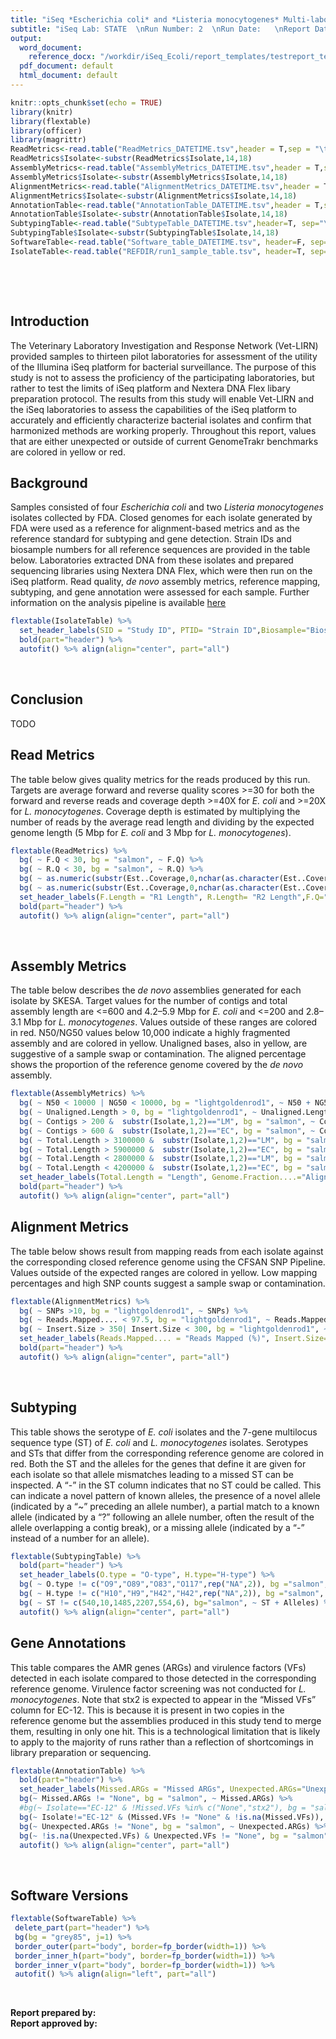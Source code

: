```yaml
---
title: "iSeq *Escherichia coli* and *Listeria monocytogenes* Multi-laboratory Validation"
subtitle: "iSeq Lab: STATE  \nRun Number: 2  \nRun Date:   \nReport Date: `r format(Sys.time(), '%B %d, %Y')`"
output:
  word_document: 
    reference_docx: "/workdir/iSeq_Ecoli/report_templates/testreport_template.docx"
  pdf_document: default
  html_document: default
---
```


```r
knitr::opts_chunk$set(echo = TRUE)
library(knitr)
library(flextable)
library(officer)
library(magrittr)
ReadMetrics<-read.table("ReadMetrics_DATETIME.tsv",header = T,sep = "\t",check.names=T)
ReadMetrics$Isolate<-substr(ReadMetrics$Isolate,14,18)
AssemblyMetrics<-read.table("AssemblyMetrics_DATETIME.tsv",header = T,sep = "\t",check.names=T)
AssemblyMetrics$Isolate<-substr(AssemblyMetrics$Isolate,14,18)
AlignmentMetrics<-read.table("AlignmentMetrics_DATETIME.tsv",header = T,sep = "\t",check.names=T)
AlignmentMetrics$Isolate<-substr(AlignmentMetrics$Isolate,14,18)
AnnotationTable<-read.table("AnnotationTable_DATETIME.tsv",header = T,sep = "\t",check.names=T)
AnnotationTable$Isolate<-substr(AnnotationTable$Isolate,14,18)
SubtypingTable<-read.table("SubtypeTable_DATETIME.tsv",header=T, sep="\t",check.names=T)
SubtypingTable$Isolate<-substr(SubtypingTable$Isolate,14,18)
SoftwareTable<-read.table("Software_table_DATETIME.tsv", header=F, sep="\t")
IsolateTable<-read.table("REFDIR/run1_sample_table.tsv", header=T, sep="\t",check.names=T)

```
  
\   \   
  
  
\   \   
 
## Introduction
The Veterinary Laboratory Investigation and Response Network (Vet-LIRN) provided samples to thirteen pilot laboratories for assessment of the utility of the Illumina iSeq platform for bacterial surveillance.  The purpose of this study is not to assess the proficiency of the participating laboratories, but rather to test the limits of iSeq platform and Nextera DNA Flex libary preparation protocol. The results from this study will enable Vet-LIRN and the iSeq laboratories to assess the capabilities of the iSeq platform to accurately and efficiently characterize bacterial isolates and confirm that harmonized methods are working properly. Throughout this report, values that are either unexpected or outside of current GenomeTrakr benchmarks are colored in yellow or red.

##### 

## Background
Samples consisted of four *Escherichia coli* and two *Listeria monocytogenes* isolates collected by FDA. Closed genomes for each isolate generated by FDA were used as a reference for alignment-based metrics and as the reference standard for subtyping and gene detection. Strain IDs and biosample numbers for all reference sequences are provided in the table below. Laboratories extracted DNA from these isolates and prepared sequencing libraries using Nextera DNA Flex, which were then run on the iSeq platform. Read quality, *de novo* assembly metrics, reference mapping, subtyping, and gene annotation were assessed for each sample. Further information on the analysis pipeline is available [here](https://github.com/pkmitchell/iSeq_EC_LM_mlv)
```r

flextable(IsolateTable) %>%
  set_header_labels(SID = "Study ID", PTID= "Strain ID",Biosample="Biosample") %>%
  bold(part="header") %>%
  autofit() %>% align(align="center", part="all")
```
  
\   \   
  

## Conclusion
TODO

##### 

## Read Metrics
The table below gives quality metrics for the reads produced by this run. Targets are average forward and reverse quality scores >=30 for both the forward and reverse reads and coverage depth >=40X  for *E. coli* and >=20X for *L. monocytogenes*. Coverage depth is estimated by multiplying the number of reads by the average read length and dividing by the expected genome length (5 Mbp for *E. coli* and 3 Mbp for *L. monocytogenes*). 
```r

flextable(ReadMetrics) %>% 
  bg( ~ F.Q < 30, bg = "salmon", ~ F.Q) %>%
  bg( ~ R.Q < 30, bg = "salmon", ~ R.Q) %>%
  bg( ~ as.numeric(substr(Est..Coverage,0,nchar(as.character(Est..Coverage))-1))<40 & substr(Isolate,1,2)=="EC", bg = "salmon", ~ Est..Coverage) %>%
  bg( ~ as.numeric(substr(Est..Coverage,0,nchar(as.character(Est..Coverage))-1))<20 & substr(Isolate,1,2)=="LM", bg = "salmon", ~ Est..Coverage) %>%
  set_header_labels(F.Length = "R1 Length", R.Length= "R2 Length",F.Q="R1 Quality", R.Q = "R2 Quality", Est..Coverage = "Est. Depth") %>%
  bold(part="header") %>%
  autofit() %>% align(align="center", part="all")
```
  
\   \   
  

## Assembly Metrics
The table below describes the *de novo* assemblies generated for each isolate by SKESA. Target values for the number of contigs and total assembly length are <=600 and 4.2--5.9 Mbp for *E. coli* and <=200 and 2.8--3.1 Mbp for *L. monocytogenes*. Values outside of these ranges are colored in red. N50/NG50 values below 10,000 indicate a highly fragmented assembly and are colored in yellow. Unaligned bases, also in yellow, are suggestive of a sample swap or contamination. The aligned percentage shows the proportion of the reference genome covered by the *de novo* assembly. 
```r

flextable(AssemblyMetrics) %>%
  bg( ~ N50 < 10000 | NG50 < 10000, bg = "lightgoldenrod1", ~ N50 + NG50) %>%
  bg( ~ Unaligned.Length > 0, bg = "lightgoldenrod1", ~ Unaligned.Length) %>%
  bg( ~ Contigs > 200 &  substr(Isolate,1,2)=="LM", bg = "salmon", ~ Contigs) %>%
  bg( ~ Contigs > 600 &  substr(Isolate,1,2)=="EC", bg = "salmon", ~ Contigs) %>%
  bg( ~ Total.Length > 3100000 &  substr(Isolate,1,2)=="LM", bg = "salmon", ~ Total.Length) %>%
  bg( ~ Total.Length > 5900000 &  substr(Isolate,1,2)=="EC", bg = "salmon", ~ Total.Length) %>%
  bg( ~ Total.Length < 2800000 &  substr(Isolate,1,2)=="LM", bg = "salmon", ~ Total.Length) %>%
  bg( ~ Total.Length < 4200000 &  substr(Isolate,1,2)=="EC", bg = "salmon", ~ Total.Length) %>%
  set_header_labels(Total.Length = "Length", Genome.Fraction....="Aligned Pct.", Unaligned.Length="Unaligned Bases") %>%
  bold(part="header") %>%
  autofit() %>% align(align="center", part="all")
```

##### 
## Alignment Metrics
The table below shows result from mapping reads from each isolate against the corresponding closed reference genome using the CFSAN SNP Pipeline. Values outside of the expected ranges are colored in yellow. Low mapping percentages and high SNP counts suggest a sample swap or contamination. 
```r

flextable(AlignmentMetrics) %>%
  bg( ~ SNPs >10, bg = "lightgoldenrod1", ~ SNPs) %>%
  bg( ~ Reads.Mapped.... < 97.5, bg = "lightgoldenrod1", ~ Reads.Mapped....) %>%
  bg( ~ Insert.Size > 350| Insert.Size < 300, bg = "lightgoldenrod1", ~ Insert.Size) %>%
  set_header_labels(Reads.Mapped.... = "Reads Mapped (%)", Insert.Size="Insert Size", Read.Depth="Read Depth") %>%
  bold(part="header") %>%
  autofit() %>% align(align="center", part="all")
```
  
\  \   
  

## Subtyping
This table shows the serotype of *E. coli* isolates and the 7-gene multilocus sequence type (ST) of *E. coli* and *L. monocytogenes* isolates. Serotypes and STs that differ from the corresponding reference genome are colored in red. Both the ST and the alleles for the genes that define it are given for each isolate so that allele mismatches leading to a missed ST can be inspected. A "-" in the ST column indicates that no ST could be called. This can indicate a novel pattern of known alleles, the presence of a novel allele (indicated by a "~" preceding an allele number), a partial match to a known allele (indicated by a "?" following an allele number, often the result of the allele overlapping a contig break), or a missing allele (indicated by a "-" instead of a number for an allele).   
```r

flextable(SubtypingTable) %>%
  bold(part="header") %>%
  set_header_labels(O.type = "O-type", H.type="H-type") %>%
  bg( ~ O.type != c("O9","O89","O83","O117",rep("NA",2)), bg ="salmon", ~ O.type) %>%
  bg( ~ H.type != c("H10","H9","H42","H42",rep("NA",2)), bg ="salmon", ~ H.type) %>%
  bg( ~ ST != c(540,10,1485,2207,554,6), bg="salmon", ~ ST + Alleles) %>%
  autofit() %>% align(align="center", part="all")
```

##### 
## Gene Annotations
This table compares the AMR genes (ARGs) and virulence factors (VFs) detected in each isolate compared to those detected in the corresponding reference genome. Virulence factor screening was not conducted for *L. monocytogenes*. Note that stx2 is expected to appear in the "Missed VFs" column for EC-12. This is because it is present in two copies in the reference genome but the assemblies produced in this study tend to merge them, resulting in only one hit. This is a technological limitation that is likely to apply to the majority of runs rather than a reflection of shortcomings in library preparation or sequencing.
```r
flextable(AnnotationTable) %>%
  bold(part="header") %>%
  set_header_labels(Missed.ARGs = "Missed ARGs", Unexpected.ARGs="Unexpected ARGs",Missed.VFs = "Missed VFs", Unexpected.VFs="Unexpected VFs") %>%
  bg(~ Missed.ARGs != "None", bg = "salmon", ~ Missed.ARGs) %>%
  #bg(~ Isolate=="EC-12" & !Missed.VFs %in% c("None","stx2"), bg = "salmon", ~ Missed.VFs) %>%
  bg(~ Isolate!="EC-12" & (Missed.VFs != "None" & !is.na(Missed.VFs)), bg = "salmon", ~ Missed.VFs) %>%
  bg(~ Unexpected.ARGs != "None", bg = "salmon", ~ Unexpected.ARGs) %>%
  bg(~ !is.na(Unexpected.VFs) & Unexpected.VFs != "None", bg = "salmon", ~ Unexpected.VFs) %>%
  autofit() %>% align(align="center", part="all")
```
  
 \  \  
  

## Software Versions
   
   
```r

flextable(SoftwareTable) %>%
 delete_part(part="header") %>% 
 bg(bg = "grey85", j=1) %>%
 border_outer(part="body", border=fp_border(width=1)) %>%
 border_inner_h(part="body", border=fp_border(width=1)) %>%
 border_inner_v(part="body", border=fp_border(width=1)) %>%
 autofit() %>% align(align="left", part="all")
```
  
\  \   
  

**Report prepared by:**  
**Report approved by:**  
